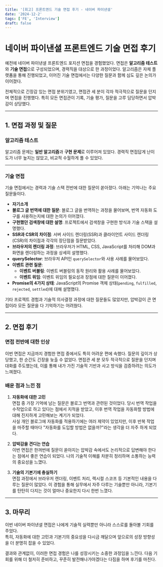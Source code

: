 ```yaml
---
title: '[회고] 프론트엔드 기술 면접 후기 - 네이버 파이낸셜'
date: '2024-12-2'
tags: ['FE', 'Interview']
draft: false
---
```


# 네이버 파이낸셜 프론트엔드 기술 면접 후기

예전에 네이버 파이낸셜 프론트엔드 포지션 면접을 경험했었다. 면접은 **알고리즘 테스트**와 **기술 면접**으로 구성되었으며, 경력직을 대상으로 한 과정이었다. 알고리즘은 자체 플랫폼을 통해 진행되었고, 이어진 기술 면접에서는 다양한 질문과 함께 심도 깊은 논의가 이어졌다.  

전체적으로 긴장감 있는 면접 분위기였고, 면접관 세 분이 각자 적극적으로 질문을 던지며 면접을 진행했다. 특히 모든 면접관이 기록, 기술 평가, 질문을 고루 담당하면서 압박감이 상당했다.  

---

## 1. 면접 과정 및 질문  

### 알고리즘 테스트  
알고리즘 문제는 **일반 알고리즘**과 **구현 문제**로 이루어져 있었다. 경력직 면접답게 난이도가 너무 높지는 않았고, 비교적 수월하게 풀 수 있었다.  

---

### 기술 면접  
기술 면접에서는 경력과 기술 스택 전반에 대한 질문이 쏟아졌다. 아래는 기억나는 주요 질문들이다.  

- **자기소개**  
- **블로그 글 번역에 대한 질문**: 블로그 글을 번역하는 과정을 물어보며, 번역 자동화 도구를 사용하는지에 대한 논의가 이어졌다.  
- **구현했던 검색창에 대한 설명**: 프로젝트에서 검색창을 구현한 방식과 기술 스택을 설명했다.  
- **SSR과 CSR의 차이점**: 서버 사이드 렌더링(SSR)과 클라이언트 사이드 렌더링(CSR)의 차이점과 각각의 장단점을 질문받았다.  
- **브라우저의 렌더링 과정**: 브라우저가 HTML, CSS, JavaScript를 처리해 DOM과 화면을 렌더링하는 과정을 상세히 설명했다.  
- **querySelector**: 브라우저 API인 `querySelector`와 사용 사례를 물어보았다.  
- **이벤트 관련 질문**:  
  - **이벤트 버블링**: 이벤트 버블링의 동작 원리와 활용 사례를 물어보았다.  
  - **이벤트 위임**: 이벤트 위임의 필요성과 장점에 대한 질문이 이어졌다.  
- **Promise의 4가지 상태**: JavaScript의 Promise 객체 상태(`pending`, `fulfilled`, `rejected`, `settled`)에 대해 설명했다.  

기타 프로젝트 경험과 기술적 의사결정 과정에 대한 질문들도 많았지만, 압박감이 큰 면접이라 모든 질문을 다 기억하기는 어려웠다.  

---

## 2. 면접 후기  

### 면접 전반에 대한 인상  
이번 면접은 지금까지 경험한 면접 중에서도 특히 어려운 편에 속했다. 질문의 깊이가 상당했고, 한 순간도 긴장을 늦출 수 없었다. 면접관 세 분 모두 적극적으로 질문을 던지며 대화를 주도했는데, 이를 통해 내가 가진 기술적 기반과 사고 방식을 검증하려는 의도가 느껴졌다.  

### 배운 점과 느낀 점  
1. **자동화에 대한 고민**  
   면접 중 가장 기억에 남는 질문은 블로그 번역과 관련된 것이었다. 당시 번역 작업을 수작업으로 하고 있다는 점에서 지적을 받았고, 이후 번역 작업을 자동화할 방법에 대해 진지하게 고민해보는 계기가 되었다.  
   사실 개인 블로그에 자동화를 적용하기에는 여러 제약이 있었지만, 이후 반복 작업을 마주할 때마다 "자동화를 도입할 방법은 없을까?"라는 생각을 더 자주 하게 되었다.  

2. **압박감을 견디는 연습**  
   이번 면접은 한꺼번에 질문이 쏟아지는 압박감 속에서도 논리적으로 답변해야 한다는 점에서 좋은 연습이 되었다. 나의 기술적 이해를 차분히 정리하며 소통하는 능력의 중요성을 느꼈다.  

3. **기술의 기본기에 충실하기**  
   면접 과정에서 브라우저 렌더링, 이벤트 처리, 렉시컬 스코프 등 기본적인 내용을 다루는 질문이 많았다. 이 경험을 통해 실무에서 자주 다루는 기술뿐만 아니라, 기본기를 탄탄히 다지는 것이 얼마나 중요한지 다시 한번 느꼈다.  

---

## 3. 마무리  

이번 네이버 파이낸셜 면접은 나에게 기술적 실력뿐만 아니라 스스로를 돌아볼 기회를 주었다.  
특히, 자동화에 대한 고민과 기본기의 중요성을 다시금 깨달으며 앞으로의 성장 방향성을 더 분명히 잡을 수 있었다.  

결과와 관계없이, 이러한 면접 경험은 나를 성장시키는 소중한 과정임을 느낀다. 다음 기회를 위해 더 철저히 준비하고, 꾸준히 발전해나가야겠다는 다짐을 하며 후기를 마친다.
